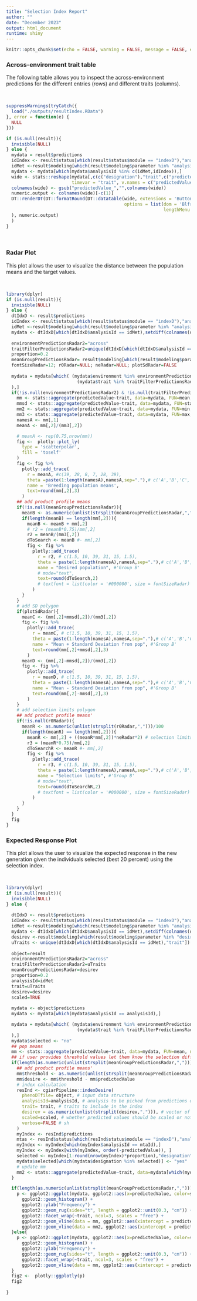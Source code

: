 ```yaml
---
title: "Selection Index Report"
author: ""
date: "December 2023"
output: html_document
runtime: shiny
---
```


```r
knitr::opts_chunk$set(echo = FALSE, warning = FALSE, message = FALSE, error = FALSE)
```

### Across-environment trait table

The following table allows you to inspect the across-environment predictions for the different entries (rows) and different traits (columns).

<p>&nbsp;</p>

```r
suppressWarnings(tryCatch({
  load("./outputs/resultIndex.RData")
}, error = function(e) {
  NULL
}))

if (is.null(result)){
  invisible(NULL)
} else {
  mydata = result$predictions
  idIndex <- result$status[which(result$status$module == "indexD"),"analysisId"];
  idMet <-result$modeling[which(result$modeling$parameter %in% "analysisId" & result$modeling$analysisId == idIndex),"value"]
  mydata <- mydata[which(mydata$analysisId %in% c(idMet,idIndex)),]
  wide <- stats::reshape(mydata[,c(c("designation"),"trait",c("predictedValue"))], direction = "wide", idvar = c("designation"),
                         timevar = "trait", v.names = c("predictedValue"), sep= "_")
  colnames(wide) <- gsub("predictedValue_","",colnames(wide))
  numeric.output <- colnames(wide)[-c(1)]
  DT::renderDT(DT::formatRound(DT::datatable(wide, extensions = 'Buttons',
                                             options = list(dom = 'Blfrtip',scrollX = TRUE,buttons = c('copy', 'csv', 'excel', 'pdf', 'print'),
                                                            lengthMenu = list(c(5,20,50,-1), c(5,20,50,'All')))
  ), numeric.output)
  )
}
```

<p>&nbsp;</p>

### Radar Plot

This plot allows the user to visualize the distance between the population means and the target values.

<p>&nbsp;</p>

```r
library(dplyr)
if (is.null(result)){
  invisible(NULL)
} else {
  dtIdxD <- result$predictions
  idIndex <- result$status[which(result$status$module == "indexD"),"analysisId"];
  idMet <-result$modeling[which(result$modeling$parameter %in% "analysisId" & result$modeling$analysisId == idIndex),"value"]
  mydata <- dtIdxD[which(dtIdxD$analysisId == idMet),setdiff(colnames(dtIdxD),c("module","analysisId"))]
  
  environmentPredictionsRadar2="across"
  traitFilterPredictionsRadar2=unique(dtIdxD[which(dtIdxD$analysisId == idMet),"trait"])
  proportion=0.2
  meanGroupPredictionsRadar= result$modeling[which(result$modeling$parameter %in% "desire" & result$modeling$analysisId == idIndex),"value"]
  fontSizeRadar=12; r0Radar=NULL; neRadar=NULL; plotSdRadar=FALSE
  
  mydata = mydata[which( (mydata$environment %in% environmentPredictionsRadar2) &
                           (mydata$trait %in% traitFilterPredictionsRadar2)
  ),]
  if(!is.null(environmentPredictionsRadar2) & !is.null(traitFilterPredictionsRadar2)){
    mm <- stats::aggregate(predictedValue~trait, data=mydata, FUN=mean, na.rm=TRUE)
    mmsd <- stats::aggregate(predictedValue~trait, data=mydata, FUN=stats::sd, na.rm=TRUE)
    mm2 <- stats::aggregate(predictedValue~trait, data=mydata, FUN=min, na.rm=TRUE)
    mm3 <- stats::aggregate(predictedValue~trait, data=mydata, FUN=max, na.rm=TRUE)
    namesA <- mm[,1]
    meanA <- mm[,2]/(mm3[,2])

    # meanA <- rep(0.75,nrow(mm))
    fig <-  plotly::plot_ly(
      type = 'scatterpolar',
      fill = 'toself'
    )
    fig <- fig %>%
      plotly::add_trace(
        r = meanA, #c(39, 28, 8, 7, 28, 39),
        theta =paste(1:length(namesA),namesA,sep="."),# c('A','B','C', 'D', 'E', 'A'),
        name = 'Breeding population means',
        text=round(mm[,2],3)
      )
    ## add product profile means
    if(!is.null(meanGroupPredictionsRadar)){
      meanB <- as.numeric(unlist(strsplit(meanGroupPredictionsRadar,",")))
      if(length(meanB) == length(mm[,2])){
        meanB <- meanB + mm[,2]
        # r2 = (meanB*0.75)/mm[,2]
        r2 = meanB/(mm3[,2])
        dToSearch <- meanB #- mm[,2]
        fig <- fig %>%
          plotly::add_trace(
            r = r2, # c(1.5, 10, 39, 31, 15, 1.5),
            theta = paste(1:length(namesA),namesA,sep="."),# c('A','B','C', 'D', 'E', 'A'),
            name = "Desired population", #'Group B'
            # mode="text",
            text=round(dToSearch,2)
            # textfont = list(color = '#000000', size = fontSizeRadar)
          )
      }
    }
    # add SD polygon
    if(plotSdRadar){
      meanC <- (mm[,2]+mmsd[,2])/(mm3[,2])
      fig <- fig %>%
        plotly::add_trace(
          r = meanC, # c(1.5, 10, 39, 31, 15, 1.5),
          theta = paste(1:length(namesA),namesA,sep="."),# c('A','B','C', 'D', 'E', 'A'),
          name = "Mean + Standard Deviation from pop", #'Group B'
          text=round(mm[,2]+mmsd[,2],3)
        )
      meanD <- (mm[,2]-mmsd[,2])/(mm3[,2])
      fig <- fig %>%
        plotly::add_trace(
          r = meanD, # c(1.5, 10, 39, 31, 15, 1.5),
          theta = paste(1:length(namesA),namesA,sep="."),# c('A','B','C', 'D', 'E', 'A'),
          name = "Mean - Standard Deviation from pop", #'Group B'
          text=round(mm[,2]-mmsd[,2],3)
        )
    }
    # add selection limits polygon
    ## add product profile means'
    if(!is.null(r0Radar)){
      meanR <- as.numeric(unlist(strsplit(r0Radar,",")))/100
      if(length(meanR) == length(mm[,2])){
        meanR <- mm[,2] + ((meanR*mm[,2])*neRadar*2) # selection limits 2*Ne*R0
        r3 = (meanR*0.75)/mm[,2]
        dToSearchR <- meanR #- mm[,2]
        fig <- fig %>%
          plotly::add_trace(
            r = r3, # c(1.5, 10, 39, 31, 15, 1.5),
            theta = paste(1:length(namesA),namesA,sep="."),# c('A','B','C', 'D', 'E', 'A'),
            name = "Selection limits", #'Group B'
            # mode="text",
            text=round(dToSearchR,2)
            # textfont = list(color = '#000000', size = fontSizeRadar)
          )
      }
    }
  }
  fig
}

```


### Expected Response Plot

This plot allows the user to visualize the expected response in the new generation given the individuals selected (best 20 percent) using the selection index.

<p>&nbsp;</p>

```r
library(dplyr)
if (is.null(result)){
  invisible(NULL)
} else {
  
  dtIdxD <- result$predictions
  idIndex <- result$status[which(result$status$module == "indexD"),"analysisId"];
  idMet <-result$modeling[which(result$modeling$parameter %in% "analysisId" & result$modeling$analysisId == idIndex),"value"]
  mydata <- dtIdxD[which(dtIdxD$analysisId == idMet),setdiff(colnames(dtIdxD),c("module","analysisId"))]
  desirev <-result$modeling[which(result$modeling$parameter %in% "desire" & result$modeling$analysisId == idIndex),"value"]
  uTraits <- unique(dtIdxD[which(dtIdxD$analysisId == idMet),"trait"])
  
  object=result
  environmentPredictionsRadar2="across"
  traitFilterPredictionsRadar2=uTraits
  meanGroupPredictionsRadar=desirev
  proportion=0.2
  analysisId=idMet
  trait=uTraits
  desirev=desirev
  scaled=TRUE
  
  mydata <- object$predictions
  mydata <- mydata[which(mydata$analysisId == analysisId),]

  mydata = mydata[which( (mydata$environment %in% environmentPredictionsRadar2) &
                           (mydata$trait %in% traitFilterPredictionsRadar2)
  ),]
  mydata$selected <- "no"
  ## pop means
  mm <- stats::aggregate(predictedValue~trait, data=mydata, FUN=mean, na.rm=TRUE)
  ## if user provides threshold values let them know the selection differentials
  if(length(as.numeric(unlist(strsplit(meanGroupPredictionsRadar,",")))) == nrow(mm)){
    ## add product profile means'
    mm$threshold <- as.numeric(unlist(strsplit(meanGroupPredictionsRadar,","))) + mm[,2]
    mm$desire <- mm$threshold - mm$predictedValue
    # index calculation
    resInd <- cgiarPipeline::indexDesire(
      phenoDTfile= object, # input data structure
      analysisId=analysisId, # analysis to be picked from predictions database
      trait= trait, # traits to include in the index
      desirev = as.numeric(unlist(strsplit(desirev,","))), # vector of desired values
      scaled=scaled, # whether predicted values should be scaled or not
      verbose=FALSE # sh
    )
    myIndex <- resInd$predictions
    mtas <- resInd$status[which(resInd$status$module == "indexD"),"analysisId"]; mtaId <- mtas[length(mtas)]
    myIndex <- myIndex[which(myIndex$analysisId == mtaId),]
    myIndex <- myIndex[with(myIndex, order(-predictedValue)), ]
    selected <- myIndex[1:round(nrow(myIndex)*proportion),"designation"]
    mydata$selected[which(mydata$designation %in% selected)] <- "yes"
    # update mm
    mm2 <- stats::aggregate(predictedValue~trait, data=mydata[which(mydata$selected == "yes"),], FUN=mean, na.rm=TRUE)
  }

  if(length(as.numeric(unlist(strsplit(meanGroupPredictionsRadar,",")))) == nrow(mm)){
    p <- ggplot2::ggplot(mydata, ggplot2::aes(x=predictedValue, color=selected, fill = selected)) +
      ggplot2::geom_histogram() +
      ggplot2::ylab("Frequency") +
      ggplot2::geom_rug(sides="t", length = ggplot2::unit(0.3, "cm")) +
      ggplot2::facet_wrap(~trait, ncol=3, scales = "free") +
      ggplot2::geom_vline(data = mm, ggplot2::aes(xintercept = predictedValue), linetype="dotdash", col="red") +
      ggplot2::geom_vline(data = mm2, ggplot2::aes(xintercept = predictedValue), linetype="dotdash", col="cadetblue")
  }else{
    p <- ggplot2::ggplot(mydata, ggplot2::aes(x=predictedValue, color=selected, fill = selected)) +
      ggplot2::geom_histogram() +
      ggplot2::ylab("Frequency") +
      ggplot2::geom_rug(sides="t", length = ggplot2::unit(0.3, "cm")) +
      ggplot2::facet_wrap(~trait, ncol=3, scales = "free") +
      ggplot2::geom_vline(data = mm, ggplot2::aes(xintercept = predictedValue), linetype="dotdash", col="red")
  }
  fig2 <-  plotly::ggplotly(p)
  fig2
  
}

```

